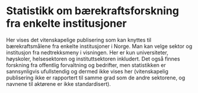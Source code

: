 
# Statistikk om bærekraftsforskning fra enkelte institusjoner

Her vises det vitenskapelige publisering som kan knyttes til bærekraftsmålene fra enkelte institusjoner i Norge. Man kan velge sektor og institusjon fra 
nedtrekksmeny i visningen.
Her er kun universiteter, høyskoler, helsesektoren og instituttsektoren inkludert. Det også finnes forskning fra offentlig forvaltning og
bedrifter, men statistikken er sannsynligvis ufullstendig og dermed ikke vises her (vitenskapelig publisering ikke er rapportert til samme grad som de andre sektorene, og navnene til aktørene er ikke standardisert).

<Tableau 
  hostUrl='https://rapport-dv.uhad.no/t/DUCT/views/SDG_statistics_2023-06/DBantallinstNO' 
  height='680'
  toolbar='bottom'
/>